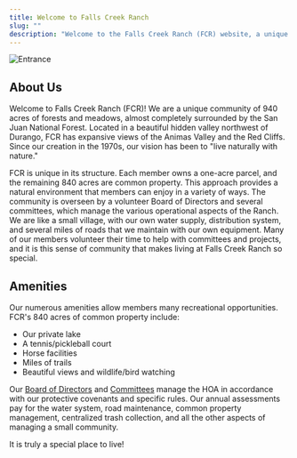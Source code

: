 ```yaml
---
title: Welcome to Falls Creek Ranch
slug: ""
description: "Welcome to the Falls Creek Ranch (FCR) website, a unique community surrounded by the San Juan National Forest."
---
```




<CardGrid>
  <LinkCard
    title="Resident Portal"
    description="Access the resident portal."
    href="https://fallscreekranch.managebuilding.com/"
    target="_blank"
  />
  <LinkCard
    title="Calendar"
    description="View the community calendar."
    href="/residents/calendar/"    
  />
  <LinkCard
    title="Agenda & Minutes"
    description="Read the latest agenda and minutes."
    href="https://docs.google.com/document/d/1ZAeiRZjMnXnJWPLO63gaC60nyIZTdMnuAZtj1J3lgS8/edit?usp=sharing"
    target="_blank"
  />
  <LinkCard
    title="Contact Us"
    description="Get in touch with the board."
    href="/contact-us/"
  />
</CardGrid>

![Entrance](/uploads/2012/02/IMG_5640.jpg)

## About Us

Welcome to Falls Creek Ranch (FCR)! We are a unique community of 940 acres of forests and meadows, almost completely surrounded by the San Juan National Forest. Located in a beautiful hidden valley northwest of Durango, FCR has expansive views of the Animas Valley and the Red Cliffs. Since our creation in the 1970s, our vision has been to "live naturally with nature."

FCR is unique in its structure. Each member owns a one-acre parcel, and the remaining 840 acres are common property. This approach provides a natural environment that members can enjoy in a variety of ways. The community is overseen by a volunteer Board of Directors and several committees, which manage the various operational aspects of the Ranch. We are like a small village, with our own water supply, distribution system, and several miles of roads that we maintain with our own equipment. Many of our members volunteer their time to help with committees and projects, and it is this sense of community that makes living at Falls Creek Ranch so special.

## Amenities

Our numerous amenities allow members many recreational opportunities. FCR's 840 acres of common property include:

- Our private lake
- A tennis/pickleball court
- Horse facilities
- Miles of trails
- Beautiful views and wildlife/bird watching

Our [Board of Directors](/contact-us/) and [Committees](/committees/) manage the HOA in accordance with our protective covenants and specific rules. Our annual assessments pay for the water system, road maintenance, common property management, centralized trash collection, and all the other aspects of managing a small community.

It is truly a special place to live!

<FileHistory file="src/content/docs/index.mdx" />